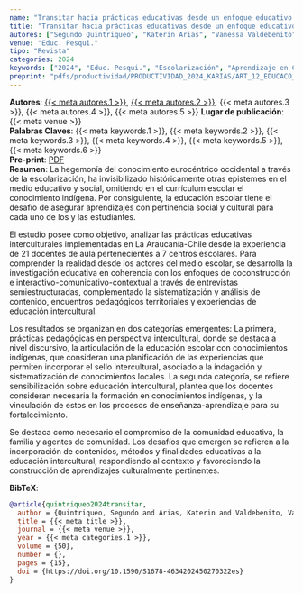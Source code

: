 ```yaml
---
name: "Transitar hacia prácticas educativas desde un enfoque educativo intercultural en La Araucanía, Chile"
title: "Transitar hacia prácticas educativas desde un enfoque educativo intercultural en La Araucanía, Chile"
autores: ["Segundo Quintriqueo", "Katerin Arias", "Vanessa Valdebenito", "Soledad Morales", "Carolina Villagra"]
venue: "Educ. Pesqui."
tipo: "Revista"
categories: 2024
keywords: ["2024", "Educ. Pesqui.", "Escolarización", "Aprendizaje en Contexto Indígena", "Educación Intercultural", "Conocimientos Indígenas"]
preprint: "pdfs/productividad/PRODUCTIVIDAD_2024_KARIAS/ART_12_EDUCACO_PESQUISA_ARIAS_ORTEGA_2024_SCOPUS.pdf"
---
```

**Autores**: [{{< meta autores.1 >}}](../members/current/Segundo Quintriqueo.qmd), [{{< meta autores.2 >}}](../members/current/Katerin Arias.qmd), {{< meta autores.3 >}}, {{< meta autores.4 >}}, {{< meta autores.5 >}}
**Lugar de publicación**: {{< meta venue >}}     
**Palabras Claves**: {{< meta keywords.1 >}}, {{< meta keywords.2 >}}, {{< meta keywords.3 >}}, {{< meta keywords.4 >}}, {{< meta keywords.5 >}}, {{< meta keywords.6 >}}    
**Pre-print**: [PDF](../{{< meta preprint >}})    
**Resumen**: La hegemonía del conocimiento eurocéntrico occidental a través de la escolarización, ha invisibilizado históricamente otras epistemes en el medio educativo y social, omitiendo en el currículum escolar el conocimiento indígena. Por consiguiente, la educación escolar tiene el desafío de asegurar aprendizajes con pertinencia social y cultural para cada uno de los y las estudiantes.

El estudio posee como objetivo, analizar las prácticas educativas interculturales implementadas en La Araucanía-Chile desde la experiencia de 21 docentes de aula pertenecientes a 7 centros escolares. Para comprender la realidad desde los actores del medio escolar, se desarrolla la investigación educativa en coherencia con los enfoques de coconstrucción e interactivo-comunicativo-contextual a través de entrevistas semiestructuradas, complementado la sistematización y análisis de contenido, encuentros pedagógicos territoriales y experiencias de educación intercultural.

Los resultados se organizan en dos categorías emergentes: La primera, prácticas pedagógicas en perspectiva intercultural, donde se destaca a nivel discursivo, la articulación de la educación escolar con conocimientos indígenas, que consideran una planificación de las experiencias que permiten incorporar el sello intercultural, asociado a la indagación y sistematización de conocimientos locales. La segunda categoría, se refiere sensibilización sobre educación intercultural, plantea que los docentes consideran necesaria la formación en conocimientos indígenas, y la vinculación de estos en los procesos de enseñanza-aprendizaje para su fortalecimiento.

Se destaca como necesario el compromiso de la comunidad educativa, la familia y agentes de comunidad. Los desafíos que emergen se refieren a la incorporación de contenidos, métodos y finalidades educativas a la educación intercultural, respondiendo al contexto y favoreciendo la construcción de aprendizajes culturalmente pertinentes.

**BibTeX**:
```bibtex
@article{quintriqueo2024transitar,
  author = {Quintriqueo, Segundo and Arias, Katerin and Valdebenito, Vanessa and Morales, Soledad and Villagra, Carolina},
  title = {{< meta title >}},
  journal = {{< meta venue >}},
  year = {{< meta categories.1 >}},
  volume = {50},
  number = {},
  pages = {15},
  doi = {https://doi.org/10.1590/S1678-4634202450270322es}
}
```
